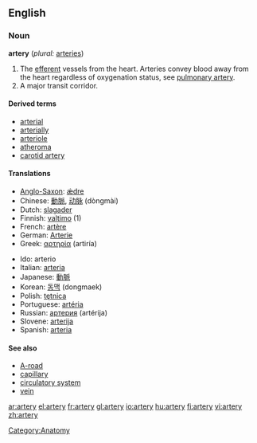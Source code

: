 ==English==
===Noun===
'''artery''' (''plural:'' [[arteries]])

#The [[efferent]] vessels from the heart. Arteries convey blood away from the heart regardless of oxygenation status, see [[pulmonary artery]].
#A major transit corridor.

====Derived terms====
*[[arterial]]
*[[arterially]]
*[[arteriole]]
*[[atheroma]]
*[[carotid artery]]

====Translations====
{{top}}
*[[Anglo-Saxon]]: [[ǽdre]] {{f}}
*Chinese: [[動脈]], [[动脉]] (dòngmài)
*Dutch: [[slagader]] {{m}}
*Finnish: [[valtimo]] (1)
*French: [[artère]] {{f}}
*German: [[Arterie]] {{f}}
*Greek: [[αρτηρία]] (artiría) {{f}}
{{mid}}
*Ido: arterio
*Italian: [[arteria]] {{f}}
*Japanese: [[動脈]]
*Korean: [[동맥]] (dongmaek)
*Polish: [[tętnica]] {{f}}
*Portuguese: [[artéria]] {{f}}
*Russian: [[артерия]] (artérija) {{f}}
*Slovene: [[arterija]] {{f}}
*Spanish: [[arteria]] {{f}}
{{bottom}}

==== See also====
*[[A-road]]
*[[capillary]]
*[[circulatory system]]
*[[vein]]

[[Category:Anatomy]]

[[ar:artery]]
[[el:artery]]
[[fr:artery]]
[[gl:artery]]
[[io:artery]]
[[hu:artery]]
[[fi:artery]]
[[vi:artery]]
[[zh:artery]]